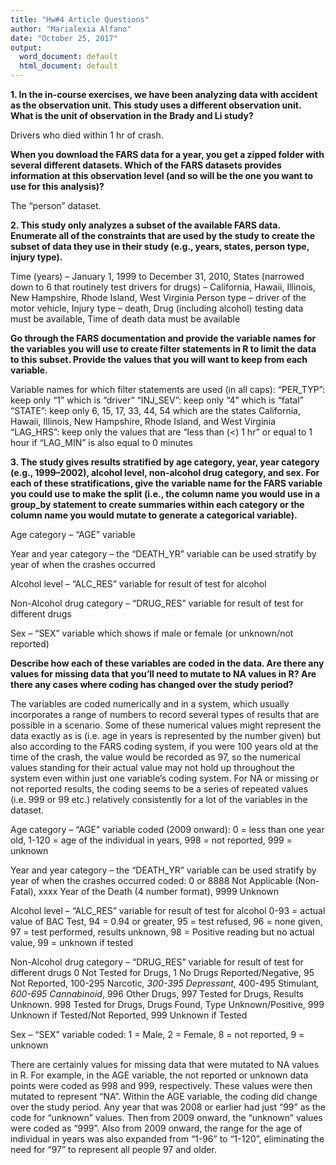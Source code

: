 ```yaml
---
title: "Hw#4 Article Questions"
author: "Marialexia Alfano"
date: "October 25, 2017"
output:
  word_document: default
  html_document: default
---
```


**1. In the in-course exercises, we have been analyzing data with accident as the observation unit. This study uses a different observation unit. What is the unit of observation in the Brady and Li study?**

Drivers who died within 1 hr of crash.  

**When you download the FARS data for a year, you get a zipped folder with several different datasets. Which of the FARS datasets provides information at this observation level (and so will be the one you want to use for this analysis)?** 

The “person” dataset. 

**2. This study only analyzes a subset of the available FARS data. Enumerate all of the constraints that are used by the study to create the subset of data they use in their study (e.g., years, states, person type, injury type).** 

Time (years) – January 1, 1999 to December 31, 2010, 
States (narrowed down to 6 that routinely test drivers for drugs) – California, Hawaii, Illinois, New Hampshire, Rhode Island, West Virginia 
Person type – driver of the motor vehicle, 
Injury type – death, 
Drug (including alcohol) testing data must be available, 
Time of death data must be available 

**Go through the FARS documentation and provide the variable names for the variables you will use to create filter statements in R to limit the data to this subset. Provide the values that you will want to keep from each variable.**

Variable names for which filter statements are used (in all caps): 
	“PER_TYP”: keep only “1” which is “driver” 
	“INJ_SEV”: keep only “4” which is “fatal”  
“STATE”: keep only 6, 15, 17, 33, 44, 54 which are the states California, Hawaii, Illinois, New Hampshire, Rhode Island, and West Virginia 
“LAG_HRS”: keep only the values that are “less than (<) 1 hr” or equal to 1 hour if “LAG_MIN” is also equal to 0 minutes 

**3. The study gives results stratified by age category, year, year category (e.g., 1999–2002), alcohol level, non-alcohol drug category, and sex. For each of these stratifications, give the variable name for the FARS variable you could use to make the split (i.e., the column name you would use in a group_by statement to create summaries within each category or the column name you would mutate to generate a categorical variable).** 

Age category – “AGE” variable 

Year and year category – the “DEATH_YR” variable can be used stratify by year of when the crashes occurred

Alcohol level – “ALC_RES” variable for result of test for alcohol

Non-Alcohol drug category – “DRUG_RES” variable for result of test for different drugs 

Sex – “SEX” variable which shows if male or female (or unknown/not reported)

**Describe how each of these variables are coded in the data. Are there any values for missing data that you’ll need to mutate to NA values in R? Are there any cases where coding has changed over the study period?** 

The variables are coded numerically and in a system, which usually incorporates a range of numbers to record several types of results that are possible in a scenario. Some of these numerical values might represent the data exactly as is (i.e. age in years is represented by the number given) but also according to the FARS coding system, if you were 100 years old at the time of the crash, the value would be recorded as 97, so the numerical values standing for their actual value may not hold up throughout the system even within just one variable’s coding system. For NA or missing or not reported results, the coding seems to be a series of repeated values (i.e. 999 or 99 etc.) relatively consistently for a lot of the variables in the dataset. 

Age category – “AGE” variable coded (2009 onward): 
	0 = less than one year old, 
	1-120 = age of the individual in years, 
	998 = not reported, 
	999 = unknown 	 

Year and year category – the “DEATH_YR” variable can be used stratify by year of when the crashes occurred coded: 
0 or 8888 Not Applicable (Non-Fatal),
xxxx Year of the Death (4 number format), 
9999 Unknown

Alcohol level – “ALC_RES” variable for result of test for alcohol
	0-93 = actual value of BAC Test,
	94 = 0.94 or greater,
	95 = test refused, 
	96 = none given, 
	97 = test performed, results unknown, 
	98 = Positive reading but no actual value, 
	99 = unknown if tested 
	
Non-Alcohol drug category – “DRUG_RES” variable for result of test for different drugs 
0 Not Tested for Drugs,
1 No Drugs Reported/Negative,
95 Not Reported,
100-295 Narcotic*,
300-395 Depressant*,
400-495 Stimulant*,
600-695 Cannabinoid*,
996 Other Drugs,
997 Tested for Drugs, Results Unknown.
998 Tested for Drugs, Drugs Found, Type Unknown/Positive,
999 Unknown if Tested/Not Reported,
999 Unknown if Tested

Sex – “SEX” variable coded: 
	1 = Male,
	2 = Female,
	8 = not reported,
	9 = unknown 

There are certainly values for missing data that were mutated to NA values in R. For example, in the AGE variable, the not reported or unknown data points were coded as 998 and 999, respectively. These values were then mutated to represent “NA”. Within the AGE variable, the coding did change over the study period. Any year that was 2008 or earlier had just “99” as the code for “unknown” values. Then from 2009 onward, the “unknown” values were coded as “999”. Also from 2009 onward, the range for the age of individual in years was also expanded from “1-96” to “1-120”, eliminating the need for “97” to represent all people 97 and older. 


	

